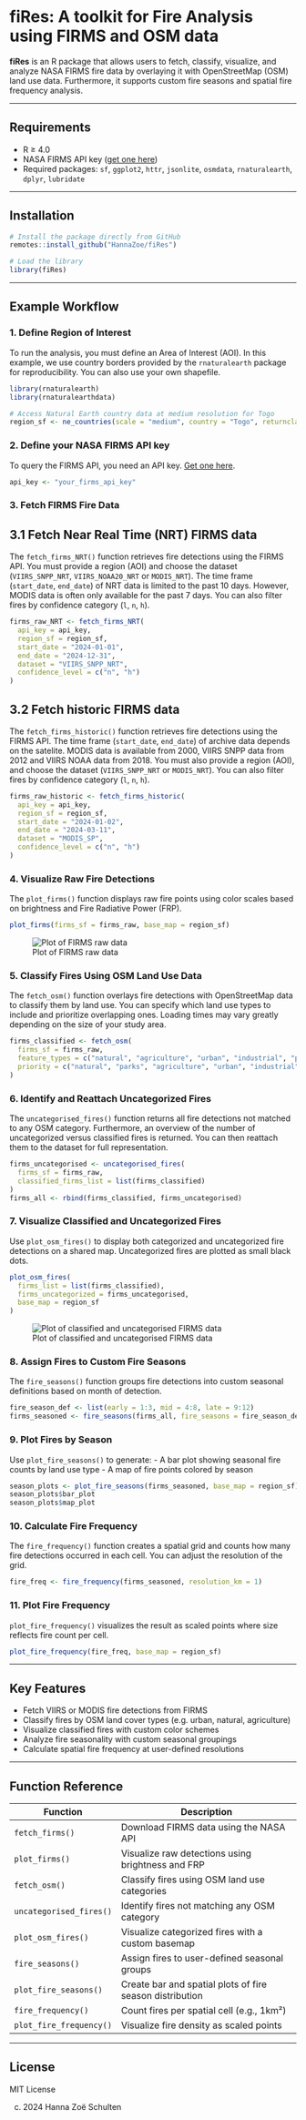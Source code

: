 # fiRes: A toolkit for Fire Analysis using FIRMS and OSM data

**fiRes** is an R package that allows users to fetch, classify, visualize, and analyze NASA FIRMS fire data by overlaying it with OpenStreetMap (OSM) land use data. Furthermore, it supports custom fire seasons and spatial fire frequency analysis.

---

## Requirements

- R ≥ 4.0
- NASA FIRMS API key ([get one here](https://firms.modaps.eosdis.nasa.gov/api/))
- Required packages: `sf`, `ggplot2`, `httr`, `jsonlite`, `osmdata`, `rnaturalearth`, `dplyr`, `lubridate`

---

## Installation

```r
# Install the package directly from GitHub
remotes::install_github("HannaZoe/fiRes")

# Load the library
library(fiRes)
```

---

## Example Workflow

### 1. Define Region of Interest
To run the analysis, you must define an Area of Interest (AOI). In this example, we use country borders provided by the `rnaturalearth` package for reproducibility. You can also use your own shapefile.

```r
library(rnaturalearth)
library(rnaturalearthdata)

# Access Natural Earth country data at medium resolution for Togo
region_sf <- ne_countries(scale = "medium", country = "Togo", returnclass = "sf")
```

### 2. Define your NASA FIRMS API key
To query the FIRMS API, you need an API key. [Get one here](https://firms.modaps.eosdis.nasa.gov/api/).

```r
api_key <- "your_firms_api_key"
```

### 3. Fetch FIRMS Fire Data

## 3.1 Fetch Near Real Time (NRT) FIRMS data
The `fetch_firms_NRT()` function retrieves fire detections using the FIRMS API. You must provide a region (AOI) and choose the dataset (`VIIRS_SNPP_NRT`, `VIIRS_NOAA20_NRT` or `MODIS_NRT`). The time frame (`start_date`, `end_date`) of NRT data is limited to the past 10 days. However, MODIS data is often only available for the past 7 days. You can also filter fires by confidence category (`l`, `n`, `h`).

```r
firms_raw_NRT <- fetch_firms_NRT(
  api_key = api_key,
  region_sf = region_sf,
  start_date = "2024-01-01",
  end_date = "2024-12-31",
  dataset = "VIIRS_SNPP_NRT",
  confidence_level = c("n", "h")
)
```

## 3.2 Fetch historic FIRMS data
The `fetch_firms_historic()` function retrieves fire detections using the FIRMS API. The time frame (`start_date`, `end_date`) of archive data depends on the satelite. MODIS data is available from 2000, VIIRS SNPP data from 2012 and VIIRS NOAA data from 2018. You must also provide a region (AOI), and choose the dataset (`VIIRS_SNPP_NRT` or `MODIS_NRT`). You can also filter fires by confidence category (`l`, `n`, `h`).

```r
firms_raw_historic <- fetch_firms_historic(
  api_key = api_key,
  region_sf = region_sf,
  start_date = "2024-01-02",
  end_date = "2024-03-11",
  dataset = "MODIS_SP",
  confidence_level = c("n", "h")
)
```

### 4. Visualize Raw Fire Detections
The `plot_firms()` function displays raw fire points using color scales based on brightness and Fire Radiative Power (FRP).

```r
plot_firms(firms_sf = firms_raw, base_map = region_sf)
```
![Plot of FIRMS raw data](Images/firms_plot.png)


### 5. Classify Fires Using OSM Land Use Data
The `fetch_osm()` function overlays fire detections with OpenStreetMap data to classify them by land use. You can specify which land use types to include and prioritize overlapping ones. Loading times may vary greatly depending on the size of your study area.

```r
firms_classified <- fetch_osm(
  firms_sf = firms_raw,
  feature_types = c("natural", "agriculture", "urban", "industrial", "parks"),
  priority = c("natural", "parks", "agriculture", "urban", "industrial")
)
```

### 6. Identify and Reattach Uncategorized Fires
The `uncategorised_fires()` function returns all fire detections not matched to any OSM category. Furthermore, an overview of the number of uncategorized versus classified fires is returned. You can then reattach them to the dataset for full representation.

```r
firms_uncategorised <- uncategorised_fires(
  firms_sf = firms_raw,
  classified_firms_list = list(firms_classified)
)
firms_all <- rbind(firms_classified, firms_uncategorised)
```

### 7. Visualize Classified and Uncategorized Fires
Use `plot_osm_fires()` to display both categorized and uncategorized fire detections on a shared map. Uncategorized fires are plotted as small black dots.

```r
plot_osm_fires(
  firms_list = list(firms_classified),
  firms_uncategorized = firms_uncategorised,
  base_map = region_sf
)
```
![Plot of classified and uncategorised FIRMS data](Images/firms_classified.png)

### 8. Assign Fires to Custom Fire Seasons
The `fire_seasons()` function groups fire detections into custom seasonal definitions based on month of detection.

```r
fire_season_def <- list(early = 1:3, mid = 4:8, late = 9:12)
firms_seasoned <- fire_seasons(firms_all, fire_seasons = fire_season_def)
```

### 9. Plot Fires by Season
Use `plot_fire_seasons()` to generate:
- A bar plot showing seasonal fire counts by land use type
- A map of fire points colored by season

```r
season_plots <- plot_fire_seasons(firms_seasoned, base_map = region_sf)
season_plots$bar_plot
season_plots$map_plot
```

### 10. Calculate Fire Frequency
The `fire_frequency()` function creates a spatial grid and counts how many fire detections occurred in each cell. You can adjust the resolution of the grid.

```r
fire_freq <- fire_frequency(firms_seasoned, resolution_km = 1)
```

### 11. Plot Fire Frequency
`plot_fire_frequency()` visualizes the result as scaled points where size reflects fire count per cell.

```r
plot_fire_frequency(fire_freq, base_map = region_sf)
```

---

## Key Features

- Fetch VIIRS or MODIS fire detections from FIRMS
- Classify fires by OSM land cover types (e.g. urban, natural, agriculture)
- Visualize classified fires with custom color schemes
- Analyze fire seasonality with custom seasonal groupings
- Calculate spatial fire frequency at user-defined resolutions

---

## Function Reference

| Function                  | Description                                                      |
|---------------------------|------------------------------------------------------------------|
| `fetch_firms()`           | Download FIRMS data using the NASA API                          |
| `plot_firms()`            | Visualize raw detections using brightness and FRP               |
| `fetch_osm()`             | Classify fires using OSM land use categories                    |
| `uncategorised_fires()`   | Identify fires not matching any OSM category                    |
| `plot_osm_fires()`        | Visualize categorized fires with a custom basemap               |
| `fire_seasons()`          | Assign fires to user-defined seasonal groups                    |
| `plot_fire_seasons()`     | Create bar and spatial plots of fire season distribution        |
| `fire_frequency()`        | Count fires per spatial cell (e.g., 1km²)                        |
| `plot_fire_frequency()`   | Visualize fire density as scaled points                         |

---

## License

MIT License

(c) 2024 Hanna Zoë Schulten

